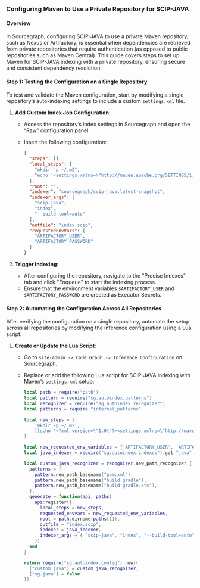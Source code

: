 ### Configuring Maven to Use a Private Repository for SCIP-JAVA

#### Overview
In Sourcegraph, configuring SCIP-JAVA to use a private Maven repository, such as Nexus or Artifactory, is essential when dependencies are retrieved from private repositories that require authentication (as opposed to public repositories such as Maven Central). This guide covers steps to set up Maven for SCIP-JAVA indexing with a private repository, ensuring secure and consistent dependency resolution.

#### Step 1: Testing the Configuration on a Single Repository

To test and validate the Maven configuration, start by modifying a single repository’s auto-indexing settings to include a custom `settings.xml` file.

1. **Add Custom Index Job Configuration**:
   - Access the repository’s index settings in Sourcegraph and open the “Raw” configuration panel.
   - Insert the following configuration:

     ```json
     {
       "steps": [],
       "local_steps": [
         "mkdir -p ~/.m2",
         "echo '<settings xmlns=\"http://maven.apache.org/SETTINGS/1.0.0\" xmlns:xsi=\"http://www.w3.org/2001/XMLSchema-instance\" xsi:schemaLocation=\"http://maven.apache.org/SETTINGS/1.0.0 https://maven.apache.org/xsd/settings-1.0.0.xsd\"> <servers> <server> <id>repo</id> <username>$ARTIFACTORY_USER</username> <password>$ARTIFACTORY_PASSWORD</password> </server> </servers> </settings>' > ~/.m2/settings.xml"
       ],
       "root": "",
       "indexer": "sourcegraph/scip-java:latest-snapshot",
       "indexer_args": [
         "scip-java",
         "index",
         "--build-tool=auto"
       ],
       "outfile": "index.scip",
       "requestedEnvVars": [
         "ARTIFACTORY_USER",
         "ARTIFACTORY_PASSWORD"
       ]
     }
     ```

2. **Trigger Indexing**:
   - After configuring the repository, navigate to the "Precise Indexes" tab and click "Enqueue" to start the indexing process.
   - Ensure that the environment variables `$ARTIFACTORY_USER` and `$ARTIFACTORY_PASSWORD` are created as Executor Secrets.


#### Step 2: Automating the Configuration Across All Repositories

After verifying the configuration on a single repository, automate the setup across all repositories by modifying the inference configuration using a Lua script.

1. **Create or Update the Lua Script**:
   - Go to `site-admin -> Code Graph -> Inference Configuration` on Sourcegraph.
   - Replace or add the following Lua script for SCIP-JAVA indexing with Maven’s `settings.xml` setup:

     ```lua
     local path = require("path")
     local pattern = require("sg.autoindex.patterns")
     local recognizer = require("sg.autoindex.recognizer")
     local patterns = require "internal_patterns"

     local new_steps = {
         'mkdir -p ~/.m2',
         [[echo "<?xml version=\"1.0\"?><settings xmlns=\"http://maven.apache.org/SETTINGS/1.0.0\"><servers><server><id>repo</id><username>$ARTIFACTORY_USER</username><password>$ARTIFACTORY_PASSWORD</password></server></servers></settings>" > ~/.m2/settings.xml]]
     }

     local new_requested_env_variables = {'ARTIFACTORY_USER', 'ARTIFACTORY_PASSWORD'}
     local java_indexer = require("sg.autoindex.indexes").get "java"

     local custom_java_recognizer = recognizer.new_path_recognizer {
       patterns = {
         pattern.new_path_basename("pom.xml"),
         pattern.new_path_basename("build.gradle"),
         pattern.new_path_basename("build.gradle.kts"),
       },
       generate = function(api, paths)
         api:register({
           local_steps = new_steps,
           requested_envvars = new_requested_env_variables,
           root = path.dirname(paths[1]),
           outfile = "index.scip",
           indexer = java_indexer,
           indexer_args = { "scip-java", "index", "--build-tool=auto" }
         })
       end
     }

     return require("sg.autoindex.config").new({
       ["custom.java"] = custom_java_recognizer,
       ["sg.java"] = false
     })
     ```
